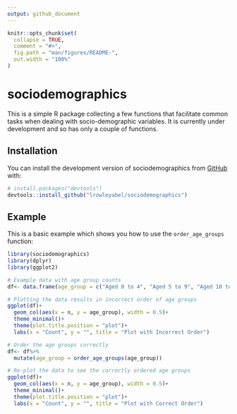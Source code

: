 ```yaml
---
output: github_document
---
```


<!-- README.md is generated from README.Rmd. Please edit that file -->

```r
knitr::opts_chunk$set(
  collapse = TRUE,
  comment = "#>",
  fig.path = "man/figures/README-",
  out.width = "100%"
)
```

# sociodemographics

<!-- badges: start -->
<!-- badges: end -->

This is a simple R package collecting a few functions that facilitate common tasks when dealing with socio-demographic variables. It is currently under development and so has only a couple of functions.

## Installation

You can install the development version of sociodemographics from [GitHub](https://github.com/) with:

``` r
# install.packages("devtools")
devtools::install_github("lrowleyabel/sociodemographics")
```

## Example

This is a basic example which shows you how to use the ```order_age_groups``` function:

```r
library(sociodemographics)
library(dplyr)
library(ggplot2)

# Example data with age group counts
df<- data.frame(age_group = c("Aged 0 to 4", "Aged 5 to 9", "Aged 10 to 14"), n = c(21, 15, 34))

# Plotting the data results in incorrect order of age groups
ggplot(df)+
  geom_col(aes(x = n, y = age_group), width = 0.5)+
  theme_minimal()+
  theme(plot.title.position = "plot")+
  labs(x = "Count", y = "", title = "Plot with Incorrect Order")

# Order the age groups correctly
df<- df%>%
  mutate(age_group = order_age_groups(age_group))

# Re-plot the data to see the correctly ordered age groups
ggplot(df)+
  geom_col(aes(x = n, y = age_group), width = 0.5)+
  theme_minimal()+
  theme(plot.title.position = "plot")+
  labs(x = "Count", y = "", title = "Plot with Correct Order")


```
